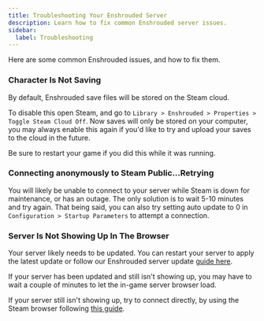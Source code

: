 ```yaml
---
title: Troubleshooting Your Enshrouded Server
description: Learn how to fix common Enshrouded server issues.
sidebar:
  label: Troubleshooting
---
```


Here are some common Enshrouded issues, and how to fix them.

### Character Is Not Saving

By default, Enshrouded save files will be stored on the Steam cloud.

To disable this open Steam, and go to `Library > Enshrouded > Properties > Toggle Steam Cloud Off`. Now saves will only be stored on your computer, you may always enable this again if you'd like to try and upload your saves to the cloud in the future.

Be sure to restart your game if you did this while it was running.

### Connecting anonymously to Steam Public...Retrying

You will likely be unable to connect to your server while Steam is down for maintenance, or has an outage. The only solution is to wait 5-10 minutes and try again. That being said, you can also try setting auto update to 0 in `Configuration > Startup Parameters` to attempt a connection.

### Server Is Not Showing Up In The Browser

Your server likely needs to be updated. You can restart your server to apply the latest update or follow our Enshrouded server update [guide here](https://guides.gamehostbros.com/games/enshrouded/update-your-server/).

If your server has been updated and still isn't showing up, you may have to wait a couple of minutes to let the in-game server browser load.

If your server still isn't showing up, try to connect directly, by using the Steam browser following [this guide](https://guides.gamehostbros.com/games/enshrouded/connect-to-your-server/).
